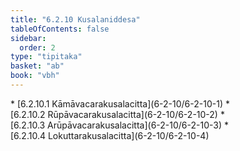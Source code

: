 ```yaml
---
title: "6.2.10 Kusalaniddesa"
tableOfContents: false
sidebar:
  order: 2
type: "tipitaka"
basket: "ab"
book: "vbh"
---
```



<DynamicBreadcrumb />



<TableOfContents book="vbh" section="6.2.10">
* [6.2.10.1 Kāmāvacarakusalacitta](6-2-10/6-2-10-1)
* [6.2.10.2 Rūpāvacarakusalacitta](6-2-10/6-2-10-2)
* [6.2.10.3 Arūpāvacarakusalacitta](6-2-10/6-2-10-3)
* [6.2.10.4 Lokuttarakusalacitta](6-2-10/6-2-10-4)
</TableOfContents>